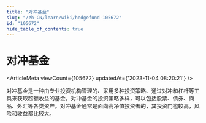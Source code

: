 ```yaml
---
title: "对冲基金"
slug: "/zh-CN/learn/wiki/hedgefund-105672"
id: "105672"
hide_table_of_contents: true
---
```



<Breadcrumbs current="对冲基金" />

# 对冲基金

<ArticleMeta viewCount={105672} updatedAt={'2023-11-04 08:20:21'} />
<div className='border-solid border-b border-t-0 my-4 border-[var(--ifm-color-gray-300)]' />

对冲基金是一种由专业投资机构管理的、采用多种投资策略、通过对冲和杠杆等工具来获取超额收益的基金。对冲基金的投资策略多样，可以包括股票、债券、商品、外汇等各类资产。对冲基金通常是面向高净值投资者的，其投资门槛较高，风险和收益都比较大。
